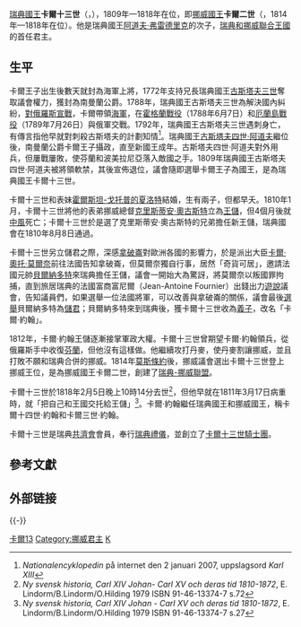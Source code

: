 {{noteTA
|1=zh-hans:弗雷德里克; zh-hant:腓特烈
|2=zh:荷爾斯泰因; zh-tw:霍爾斯坦
}}
{{Infobox Royalty
| name            = 卡爾十三世（瑞典）<br>卡爾二世（挪威）
| image           = Charles XIII of Sweden.jpg
| caption         = 卡爾十三世戴着紅色卡爾十三世勳章
| succession      = [[瑞典|瑞典]]國王
| reign           = 1809年6月5日-1818年2月5日（{{age in years and days|1809|6|5|1818|2|5|age=no}}）   
| coronation =1809年6月5日
| predecessor     = [[古斯塔夫四世·阿道夫|古斯塔夫四世·阿道夫]]
| successor       = [[卡爾十四世·約翰|卡爾十四世·約翰]]
| succession1      = [[挪威|挪威]]國王
| reign1           = 1814年11月4日-1818年2月5日（{{age in years and days|1814|11|4|1818|2|5|age=no}}）   
| predecessor1     = [[克里斯蒂安·弗雷德里克|克里斯蒂安·弗雷德里克]]
| successor1       = [[卡爾三世·約翰|卡爾三世·約翰]]
| birth_date      = {{Birth date|1748|10|7|df=y}}
| birth_place     = {{SWE}}[[斯德哥尔摩|斯德哥尔摩]]
| death_date      = {{Death date and age|1818|2|5|1748|10|7|df=y}}
| death_place     = {{flagicon image|Swedish and Norwegian merchant flag 1818-1844.svg}} [[瑞典-挪威|瑞典]][[斯德哥尔摩|斯德哥尔摩]]
| spouse          = [[夏洛特_(霍爾斯坦-戈托普)|霍爾斯坦-戈托普的夏洛特]]
| place of burial = [[骑士岛教堂|骑士岛教堂]]
| house           = [[霍爾斯坦-戈托普王朝|霍爾斯坦-戈托普王朝]]
| father          = [[阿道夫·弗雷德里克|阿道夫·弗雷德里克]]
| mother          = [[普魯士的路易絲·烏爾莉卡|普魯士的路易絲·烏爾莉卡]]
}}
[[瑞典君主列表|瑞典國王]]'''卡爾十三世'''（{{lang-sv|Karl XIII}}，{{bd|1748年|10月7日|1818年|2月5日|Karl XIII}}），1809年—1818年在位，即[[挪威君主列表|挪威國王]]'''卡爾二世'''（{{lang-no|Karl II}}，1814年—1818年在位）。他是瑞典國王[[阿道夫·弗雷德里克|阿道夫·弗雷德里克]]的次子，[[瑞典-挪威聯盟|瑞典和挪威聯合王國]]的首任君主。

==生平==
卡爾王子出生後數天就封為海軍上將，1772年支持兄長瑞典國王[[古斯塔夫三世|古斯塔夫三世]]奪取議會權力，獲封為南曼蘭公爵。1788年，瑞典國王古斯塔夫三世為解決國內糾紛，[[瑞典-俄羅斯戰爭_(1788年)|對俄羅斯宣戰]]，卡爾帶領[[瑞典海軍|海軍]]，在[[霍格蘭戰役|霍格蘭戰役]]（1788年6月7日）和[[厄蘭島戰役|厄蘭島戰役]]（1789年7月26日）與俄軍交戰。1792年，瑞典國王古斯塔夫三世遇刺身亡，有傳言指他早就對刺殺古斯塔夫的計劃知情<ref name="NE2jan2007">''Nationalencyklopedin'' på internet den 2 januari 2007, uppslagsord ''Karl XIII''</ref>。瑞典國王[[古斯塔夫四世·阿道夫|古斯塔夫四世·阿道夫]]繼位後，南曼蘭公爵卡爾王子攝政，直至新國王成年。古斯塔夫四世·阿道夫對外用兵，但屢戰屢敗，使芬蘭和波美拉尼亞落入敵國之手。1809年瑞典國王古斯塔夫四世·阿道夫被將領軟禁，其後宣佈退位，議會隨即選舉卡爾王子為國王，是為瑞典國王卡爾十三世。

卡爾十三世和表妹[[夏洛特_(霍爾斯坦-戈托普)|霍爾斯坦-戈托普的夏洛特]]結婚，生有兩子，但都早夭。1810年1月，卡爾十三世將他的表弟挪威總督[[克里斯蒂安·奧古斯特_(什勒斯維希-霍爾斯坦-森訥堡-奧古斯滕堡)|克里斯蒂安·奧古斯特]]立為[[王儲|王儲]]，但4個月後就[[中風|中風]]死亡；卡爾十三世於是選了克里斯蒂安·奧古斯特的兄弟{{Link-en|腓特烈·克里斯蒂安二世 (丹麥王子)|Frederick_Christian_II,_Duke_of_Schleswig-Holstein-Sonderburg-Augustenburg|腓特烈‧克里斯蒂安}}擔任新王儲，瑞典國會在1810年8月8日通過。

卡爾十三世另立儲君之際，深感[[拿破崙|拿破崙]]對歐洲各國的影響力，於是派出大臣[[卡爾·奧托·莫爾奈|卡爾·奧托·莫爾奈]]前往法國告知拿破崙，但莫爾奈獨自行事，居然「奇貨可居」，邀請法國元帥[[讓-巴蒂斯特·貝爾納多特|貝爾納多特]]來瑞典擔任王儲，議會一開始大為驚訝，將莫爾奈以叛國罪拘捕，直到旅居瑞典的法國富商富尼爾（Jean-Antoine Fournier）出錢出力[[遊說|遊說]]議會，告知議員們，如果選舉一位法國將軍，可以改善與拿破崙的關係，議會最後[[選舉|選舉]]貝爾納多特為[[儲君|儲君]]；貝爾納多特來到瑞典後，獲卡爾十三世收為[[義子|義子]]，改名「卡爾·約翰」。

1812年，卡爾·約翰王儲逐漸接掌軍政大權。卡爾十三世曾期望卡爾·約翰領兵，從俄羅斯手中收復[[芬蘭大公國|芬蘭]]，但他沒有這樣做。他繼續攻打丹麥，使丹麥割讓挪威，並且打敗不願和瑞典合併的挪威。1814年[[莫斯條約|莫斯條約]]後，挪威議會選出卡爾十三世登上挪威王位，是為挪威國王卡爾二世，創建了[[瑞典-挪威聯盟|瑞典-挪威聯盟]]。

卡爾十三世於1818年2月5日晚上10時14分去世<ref> ''Ny svensk historia, Carl XIV Johan- Carl XV och deras tid 1810-1872'', E. Lindorm/B.Lindorm/O.Hilding 1979  ISBN 91-46-13374-7 s.72</ref>，但他早就在1811年3月17日病重時，就「把自己和王國交托給王儲」<ref> ''Ny svensk historia, Carl XIV Johan - Carl XV och deras tid 1810-1872'', E. Lindorm/B.Lindorm/O.Hilding 1979  ISBN 91-46-13374-7 s.27</ref>。卡爾·約翰繼任瑞典國王和挪威國王，稱卡爾十四世·約翰和卡爾三世·約翰。

卡爾十三世是瑞典[[共濟會|共濟會]]會員，奉行[[瑞典禮儀|瑞典禮儀]]，並創立了[[卡爾十三世騎士團|卡爾十三世騎士團]]。

==參考文獻==
{{Reflist}}
{{1911}}

==外部链接==
{{Commonscat|Charles XIII of Sweden}}

{{-}}
{{Start box}}
{{S-hou|[[荷爾斯泰因-戈托普王朝|荷爾斯泰因-戈托普王朝]]|1748年|10月7日|1818年|2月5日|[[奧爾登堡王朝|奧爾登堡王朝]]}}
{{S-reg|}}
{{S-bef|before=[[古斯塔夫四世·阿道夫|古斯塔夫四世·阿道夫]]<br/><small>[[瑞典君主列表|瑞典國王]]</small>}}
{{S-ttl|title=[[瑞典君主列表|瑞典攝政]]|years=1792年 – 1796年 <small>（代理）</small><br />1809 <small>（獲委任）</small>}}
{{S-aft|after=自己<br/><small>[[瑞典君主列表|瑞典國王]]</small>}}
{{S-bef|before=自己<br/><small>[[瑞典君主列表|瑞典攝政]]</small>}}
{{S-ttl|title=[[瑞典-挪威联盟|瑞典和挪威聯合王國]]國王<br/>卡爾十三世|years=1809年 – 1818年}}
{{S-aft|rows=2|after=[[卡爾十四世·約翰|卡爾十四/三世·約翰]]}}
{{End}}

{{瑞典君主}}
{{挪威君主}}
{{Authority control}}
[[Category:瑞典君主|卡爾13]]
[[Category:挪威君主|Category:挪威君主]]
[[Category:共济会会员|K]]